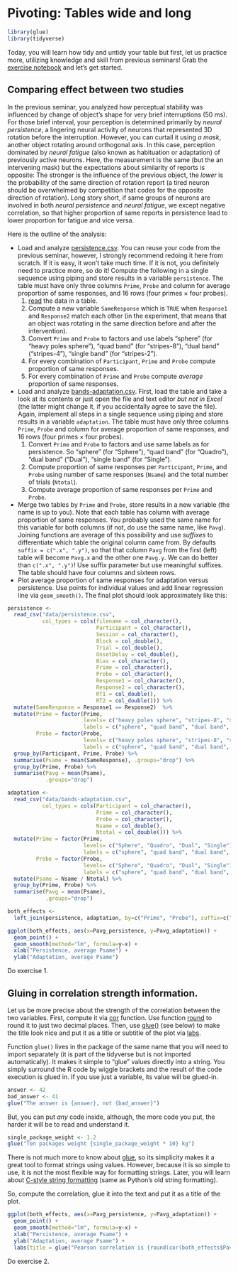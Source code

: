 # Pivoting: Tables wide and long {#seminar08}

```r
library(glue)
library(tidyverse)
```

Today, you will learn how tidy and untidy your table but first, let us practice more, utilizing knowledge and skill from previous seminars!  Grab the [exercise notebook](notebooks/Seminar 08.Rmd) and let's get started.

## Comparing effect between two studies
In the previous seminar, you analyzed how perceptual stability was influenced by change of object's shape for very brief interruptions (50 ms). For those brief interval, your perception is determined primarily by _neural persistence_, a lingering neural activity of neurons that represented 3D rotation before the interruption. However, you can curtail it using _a mask_, another object rotating around orthogonal axis. In this case, perception dominated by _neural fatigue_ (also known as habituation or adaptation) of previously active neurons. Here, the measurement is the same (but the an intervening mask) but the expectations about similarity of reports is opposite: The stronger is the influence of the previous object, the _lower_ is the probability of the same direction of rotation report (a tired neuron should be overwhelmed by competition that codes for the opposite direction of rotation). Long story short, if same groups of neurons are involved in both _neural persistence_ and _neural fatigue_, we except negative correlation, so that higher proportion of same reports in persistence lead to lower proportion for fatigue and vice versa. 

Here is the outline of the analysis:

* Load and analyze [persistence.csv](data/persistence.csv). You can reuse your code from the previous seminar, however, I strongly recommend redoing it here from scratch. If it is easy, it won't take much time. If it is not, you definitely need to practice more, so do it! Compute the following in a single sequence using piping and store results in a variable `persistence`. The table must have only three columns `Prime`, `Probe` and column for average proportion of same responses, and 16 rows (four primes × four probes).
  1. [read](#readr) the data in a table.
  2. Compute a new variable `SameResponse` which is `TRUE` when `Response1` and `Response2` match each other (in the experiment, that means that an object was rotating in the same direction before and after the intervention).
  3. Convert `Prime` and `Probe` to factors and use labels "sphere" (for "heavy poles sphere"), "quad band" (for "stripes-8"), "dual band" ("stripes-4"), "single band" (for "stripes-2").
  4. For every combination of `Participant`, `Prime` and `Probe` compute proportion of same responses.
  5. For every combination of `Prime` and `Probe` compute _average_ proportion of same responses.
* Load and analyze [bands-adaptation.csv](data/bands-adaptation.csv). First, load the table and take a look at its contents or just open the file and text editor _but not in Excel_ (the latter might change it, if you accidentally agree to save the file). Again, implement all steps in a single sequence using piping and store results in a variable `adaptation`. The table must have only three columns `Prime`, `Probe` and column for average proportion of same responses, and 16 rows (four primes × four probes).
  1. Convert `Prime` and `Probe` to factors and use same labels as for persistence. So "sphere" (for "Sphere"), "quad band" (for "Quadro"), "dual band" ("Dual"), "single band" (for "Single").
  2. Compute proportion of same responses per `Participant`, `Prime`, and `Probe` using number of same responses (`Nsame`) and the total number of trials (`Ntotal`).
  3. Compute average proportion of same responses per `Prime` and `Probe`.
* Merge two tables by `Prime` and `Probe`, store results in a new variable (the name is up to you). Note that each table has column with average proportion of same responses. You probably used the same name for this variable for both columns (if not, do use the same name, like `Pavg`). Joining functions are average of this possibility and use _suffixes_ to differentiate which table the original column came from. By defaults `suffix = c(".x", ".y")`, so that that column `Pavg` from the first (left) table will become `Pavg.x` and the other one `Pavg.y`. We can do better than `c(".x", ".y")`! Use suffix parameter but use meaningful suffixes. The table should have four columns and sixteen rows.
* Plot average proportion of same responses for adaptation versus persistence. Use points for individual values and add linear regression line via `geom_smooth()`. The final plot should look approximately like this:

```r
persistence <-
  read_csv("data/persistence.csv", 
           col_types = cols(filename = col_character(),
                            Participant = col_character(),
                            Session = col_character(),
                            Block = col_double(),
                            Trial = col_double(),
                            OnsetDelay = col_double(),
                            Bias = col_character(),
                            Prime = col_character(),
                            Probe = col_character(),
                            Response1 = col_character(),
                            Response2 = col_character(),
                            RT1 = col_double(),
                            RT2 = col_double())) %>%
  mutate(SameResponse = Response1 == Response2)  %>%
  mutate(Prime = factor(Prime,
                        levels= c("heavy poles sphere", "stripes-8", "stripes-4", "stripes-2"),
                        labels = c("sphere", "quad band", "dual band", "single band")),
         Probe = factor(Probe,
                        levels= c("heavy poles sphere", "stripes-8", "stripes-4", "stripes-2"),
                        labels = c("sphere", "quad band", "dual band", "single band"))) %>%
  group_by(Participant, Prime, Probe) %>%
  summarise(Psame = mean(SameResponse), .groups="drop") %>%
  group_by(Prime, Probe) %>%
  summarise(Pavg = mean(Psame),
            .groups="drop")

adaptation <- 
  read_csv("data/bands-adaptation.csv",
           col_types = cols(Participant = col_character(),
                            Prime = col_character(),
                            Probe = col_character(),
                            Nsame = col_double(),
                            Ntotal = col_double())) %>%
  mutate(Prime = factor(Prime,
                        levels= c("Sphere", "Quadro", "Dual", "Single"),
                        labels = c("sphere", "quad band", "dual band", "single band")),
         Probe = factor(Probe,
                        levels= c("Sphere", "Quadro", "Dual", "Single"),
                        labels = c("sphere", "quad band", "dual band", "single band"))) %>%
  mutate(Psame = Nsame / Ntotal) %>%
  group_by(Prime, Probe) %>%
  summarise(Pavg = mean(Psame),
            .groups="drop")

both_effects <- 
  left_join(persistence, adaptation, by=c("Prime", "Probe"), suffix=c("_persistence", "_adaptation"))

ggplot(both_effects, aes(x=Pavg_persistence, y=Pavg_adaptation)) + 
  geom_point() + 
  geom_smooth(method="lm", formula=y~x) + 
  xlab("Persistence, average Psame") + 
  ylab("Adaptation, average Psame")
```

::: {.infobox .practice}
Do exercise 1.
:::

## Gluing in correlation strength information.
Let us be more precise about the strength of the correlation between the two variables. First, compute it via [cor](https://stat.ethz.ch/R-manual/R-patched/library/stats/html/cor.html) function. Use function [round](https://stat.ethz.ch/R-manual/R-patched/library/base/html/Round.html) to round it to just two decimal places. Then, use [glue()](https://glue.tidyverse.org/) (see below) to make the title look nice and put it as a title or subtitle of the plot via [labs](https://ggplot2.tidyverse.org/reference/labs.html).

Function `glue()` lives in the package of the same name that you will need to import separately (it is part of the tidyverse but is not imported automatically). It makes it simple to "glue" values directly into a string. You simply surround the R code by wiggle brackets and the result of the code execution is glued in. If you use just a variable, its value will be glued-in.
```r
answer <- 42
bad_answer <- 41
glue("The answer is {answer}, not {bad_answer}")
```

But, you can put _any_ code inside, although, the more code you put, the harder it will be to read and understand it.
```r
single_package_weight <- 1.2
glue("Ten packages weight {single_package_weight * 10} kg")
```

There is not much more to know about [glue](https://glue.tidyverse.org/), so its simplicity makes it a great tool to format strings using values. However, because it is so simple to use, it is not the most flexible way for formatting strings. Later, you will learn about [C-style string formatting](https://stat.ethz.ch/R-manual/R-patched/library/base/html/sprintf.html) (same as Python's old string formatting).

So, compute the correlation, glue it into the text and put it as a title of the plot.
```r
ggplot(both_effects, aes(x=Pavg_persistence, y=Pavg_adaptation)) + 
  geom_point() + 
  geom_smooth(method="lm", formula=y~x) + 
  xlab("Persistence, average Psame") + 
  ylab("Adaptation, average Psame") + 
  labs(title = glue("Pearson correlation is {round(cor(both_effects$Pavg_persistence, both_effects$Pavg_adaptation), 2)}"))
```

::: {.infobox .practice}
Do exercise 2.
:::

